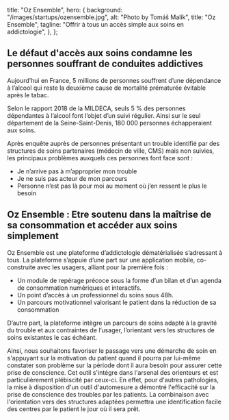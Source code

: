 
  title: "Oz Ensemble",
  hero: {
    background: "/images/startups/ozensemble.jpg",
    alt: "Photo by Tomáš Malík",
    title: "Oz Ensemble",
    tagline: "Offrir à tous un accès simple aux soins en addictologie",
  },
};

<LayoutArticle meta={meta} startup="ozensemble">


## Le défaut d'accès aux soins condamne les personnes souffrant de conduites addictives

Aujourd’hui en France, 5 millions de personnes souffrent d’une dépendance à l’alcool qui reste la deuxième cause de mortalité prématurée évitable après le tabac.

Selon le rapport 2018 de la MILDECA, seuls 5 % des personnes dépendantes à l’alcool font
l’objet d’un suivi régulier. Ainsi sur le seul département de la Seine-Saint-Denis, 180 000
personnes échapperaient aux soins.

Après enquête auprès de personnes présentant un trouble identifié par des structures de soins partenaires (médecin de ville, CMS) mais non suivies, les principaux problèmes auxquels ces personnes font face sont :

- Je n’arrive pas à m’approprier mon trouble
- Je ne suis pas acteur de mon parcours
- Personne n’est pas là pour moi au moment où j’en ressent le plus le besoin

## Oz Ensemble : Etre soutenu dans la maîtrise de sa consommation et accéder aux soins simplement

Oz Ensemble est une plateforme d’addictologie dématérialisée s’adressant à tous.
La plateforme s’appuie d’une part sur une application mobile, co-construite avec les usagers, alliant pour la première fois :

- Un module de repérage précoce sous la forme d’un bilan et d’un agenda de consommation numériques et interactifs.
- Un point d’accès à un professionnel du soins sous 48h.
- Un parcours motivationnel valorisant le patient dans la réduction de sa consommation

D’autre part, la plateforme intègre un parcours de soins adapté à la gravité du trouble et aux contraintes de l’usager, l’orientant vers les structures de soins existantes le cas échéant.

Ainsi, nous souhaitons favoriser le passage vers une démarche de soin en s'appuyant sur la motivation du patient quand il pourra par lui-même constater son problème sur la période dont il aura besoin pour assurer cette prise de conscience.
Cet outil s'intégre dans l'arsenal des orienteurs et est particulièrement plébiscité par ceux-ci. En effet, pour d'autres pathologies, la mise à disposition d'un outil d'automesure a démontré l'efficacité sur la prise de conscience des troubles par les patients.
La combinaison avec l'orientation vers des structures adaptées permettra une identification facile des centres par le patient le jour où il sera prêt.

</LayoutArticle>

